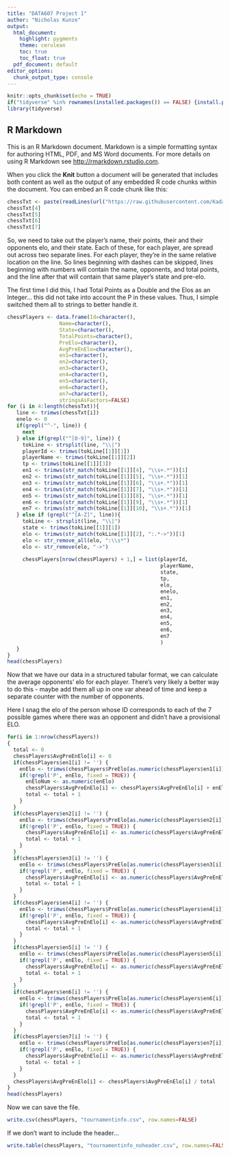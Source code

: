 ```yaml
---
title: "DATA607 Project 1"
author: "Nicholas Kunze"
output:
  html_document:
    highlight: pygments
    theme: cerulean
    toc: true
    toc_float: true
  pdf_document: default
editor_options: 
  chunk_output_type: console
---
```


```r
knitr::opts_chunk$set(echo = TRUE)
if("tidyverse" %in% rownames(installed.packages()) == FALSE) {install.packages("tidyverse")}
library(tidyverse)
```

## R Markdown

This is an R Markdown document. Markdown is a simple formatting syntax for authoring HTML, PDF, and MS Word documents. For more details on using R Markdown see <http://rmarkdown.rstudio.com>.

When you click the **Knit** button a document will be generated that includes both content as well as the output of any embedded R code chunks within the document. You can embed an R code chunk like this:

```r
chessTxt <- paste(readLines(url("https://raw.githubusercontent.com/Kadaeux/DATA607Project1/master/data/tournamentinfo.txt")))
chessTxt[4]
chessTxt[5]
chessTxt[6]
chessTxt[7]
```

So, we need to take out the player's name, their points, their and their opponents elo, and their state. Each of these, for each player, are spread out across two separate lines. For each player, they're in the same relative location on the line. So lines beginning with dashes can be skipped, lines beginning with numbers will contain the name, opponents, and total points, and the line after that will contain that same player's state and pre-elo. 

The first time I did this, I had Total Points as a Double and the Elos as an Integer... this did not take into account the P in these values. Thus, I simple switched them all to strings to better handle it.


```r
chessPlayers <- data.frame(Id=character(),
                 Name=character(),
                 State=character(),
                 TotalPoints=character(),
                 PreElo=character(),
                 AvgPreEnElo=character(),
                 en1=character(),
                 en2=character(),
                 en3=character(),
                 en4=character(),
                 en5=character(),
                 en6=character(),
                 en7=character(),
                 stringsAsFactors=FALSE)
for (i in 4:length(chessTxt)){
   line <- trimws(chessTxt[i])
   enelo <- 0
   if(grepl("^-", line)) {
     next
   } else if(grepl("^[0-9]", line)) {
     tokLine <- strsplit(line, "\\|")
     playerId <- trimws(tokLine[[1]][1])
     playerName <- trimws(tokLine[[1]][2])
     tp <- trimws(tokLine[[1]][3])
     en1 <- trimws(str_match(tokLine[[1]][4], "\\s+.*"))[1]
     en2 <- trimws(str_match(tokLine[[1]][5], "\\s+.*"))[1]
     en3 <- trimws(str_match(tokLine[[1]][6], "\\s+.*"))[1]
     en4 <- trimws(str_match(tokLine[[1]][7], "\\s+.*"))[1]
     en5 <- trimws(str_match(tokLine[[1]][8], "\\s+.*"))[1]
     en6 <- trimws(str_match(tokLine[[1]][9], "\\s+.*"))[1]
     en7 <- trimws(str_match(tokLine[[1]][10], "\\s+.*"))[1]
   } else if (grepl("^[A-Z]", line)){
     tokLine <- strsplit(line, "\\|")
     state <- trimws(tokLine[[1]][1])
     elo <- trimws(str_match(tokLine[[1]][2], ":.*->"))[1]
     elo <- str_remove_all(elo, ":\\s*")
     elo <- str_remove(elo, "->")
     
     chessPlayers[nrow(chessPlayers) + 1,] = list(playerId,
                                                  playerName,
                                                  state,
                                                  tp,
                                                  elo,
                                                  enelo,
                                                  en1,
                                                  en2,
                                                  en3,
                                                  en4,
                                                  en5,
                                                  en6,
                                                  en7
                                                  )
   }
}
head(chessPlayers)
```

Now that we have our data in a structured tabular format, we can calculate the average opponents' elo for each player. There's very likely a better way to do this - maybe add them all up in one var ahead of time and keep a separate counter with the number of opponents.

Here I snag the elo of the person whose ID corresponds to each of the 7 possible games where there was an opponent and didn't have a provisional ELO.

```r
for(i in 1:nrow(chessPlayers)) 
{
  total <- 0
  chessPlayers$AvgPreEnElo[i] <- 0
  if(chessPlayers$en1[i] != '') {
    enElo <- trimws(chessPlayers$PreElo[as.numeric(chessPlayers$en1[i])])
    if(!grepl('P', enElo, fixed = TRUE)) {
      enEloNum <- as.numeric(enElo)
      chessPlayers$AvgPreEnElo[i] <- chessPlayers$AvgPreEnElo[i] + enEloNum
      total <- total + 1
    }
  }
  if(chessPlayers$en2[i] != '') {
    enElo <- trimws(chessPlayers$PreElo[as.numeric(chessPlayers$en2[i])])
    if(!grepl('P', enElo, fixed = TRUE)) {
      chessPlayers$AvgPreEnElo[i] <- as.numeric(chessPlayers$AvgPreEnElo[i]) + as.numeric(enElo)
      total <- total + 1
    }
  }
  if(chessPlayers$en3[i] != '') {
    enElo <- trimws(chessPlayers$PreElo[as.numeric(chessPlayers$en3[i])])
    if(!grepl('P', enElo, fixed = TRUE)) {
      chessPlayers$AvgPreEnElo[i] <- as.numeric(chessPlayers$AvgPreEnElo[i]) + as.numeric(enElo)
      total <- total + 1
    }
  }
  if(chessPlayers$en4[i] != '') {
    enElo <- trimws(chessPlayers$PreElo[as.numeric(chessPlayers$en4[i])])
    if(!grepl('P', enElo, fixed = TRUE)) {
      chessPlayers$AvgPreEnElo[i] <- as.numeric(chessPlayers$AvgPreEnElo[i]) + as.numeric(enElo)
      total <- total + 1
    }
  }
  if(chessPlayers$en5[i] != '') {
    enElo <- trimws(chessPlayers$PreElo[as.numeric(chessPlayers$en5[i])])
    if(!grepl('P', enElo, fixed = TRUE)) {
      chessPlayers$AvgPreEnElo[i] <- as.numeric(chessPlayers$AvgPreEnElo[i]) + as.numeric(enElo)
      total <- total + 1
    }
  }
  if(chessPlayers$en6[i] != '') {
    enElo <- trimws(chessPlayers$PreElo[as.numeric(chessPlayers$en6[i])])
    if(!grepl('P', enElo, fixed = TRUE)) {
      chessPlayers$AvgPreEnElo[i] <- as.numeric(chessPlayers$AvgPreEnElo[i]) + as.numeric(enElo)
      total <- total + 1
    }
  }
  if(chessPlayers$en7[i] != '') {
    enElo <- trimws(chessPlayers$PreElo[as.numeric(chessPlayers$en7[i])])
    if(!grepl('P', enElo, fixed = TRUE)) {
      chessPlayers$AvgPreEnElo[i] <- as.numeric(chessPlayers$AvgPreEnElo[i]) + as.numeric(enElo)
      total <- total + 1
    }
  }
  chessPlayers$AvgPreEnElo[i] <- chessPlayers$AvgPreEnElo[i] / total
}
head(chessPlayers)
```

Now we can save the file.

```r
write.csv(chessPlayers, "tournamentinfo.csv", row.names=FALSE)
```

If we don't want to include the header...

```r
write.table(chessPlayers, "tournamentinfo_noheader.csv", row.names=FALSE, col.names=FALSE)
```